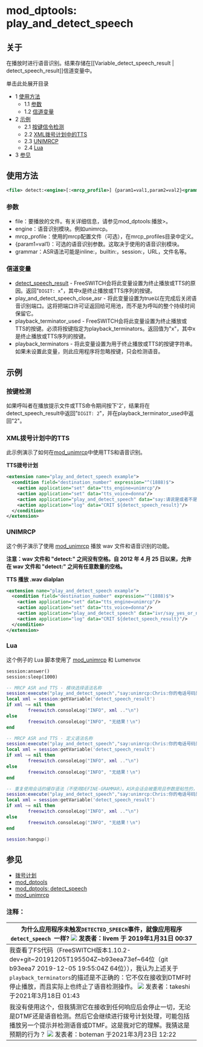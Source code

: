 # mod_dptools: play_and_detect_speech

## 关于

在播放时进行语音识别。结果存储在[[Variable_detect_speech_result | detect_speech_result]]信道变量中。

单击此处展开目录

* 1 [使用方法](#-freeswitch--mod_dptools-play_and_detect_speech-)
   * 1.1 [参数](#-freeswitch--mod_dptools-play_and_detect_speech-)
   * 1.2 [信道变量](#-freeswitch--mod_dptools-play_and_detect_speech-)
* 2 [示例](#-freeswitch--mod_dptools-play_and_detect_speech-)
   * 2.1 [按键信令检测](#touchtone-digit-detection)
   * 2.2 [XML拨号计划中的TTS](#-freeswitch--mod_dptools-play_and_detect_speech-)
   * 2.3 [UNIMRCP](#-freeswitch--mod_dptools-play_and_detect_speech-)
   * 2.4 [Lua](#-freeswitch--mod_dptools-play_and_detect_speech-)
* 3 [参见](#-freeswitch--mod_dptools-play_and_detect_speech-)

## 使用方法

```xml
<file> detect:<engine>[:<mrcp_profile>] {param1=val1,param2=val2}<grammar>
```

### 参数

* file：要播放的文件。有关详细信息，请参见mod_dptools:播放>。
* engine：语音识别模块。例如unimrcp。
* mrcp_profile：使用的mrcp配置文件（可选），在mrcp_profiles目录中定义。
* {param1=val1}：可选的语音识别参数。这取决于使用的语音识别模块。
* grammar：ASR语法可能是inline:，builtin:，session:，URL，文件名等。

### 信道变量

* [detect\_speech\_result](../../../Channel-Variables-Catalog/detect_speech_result_16352994.mdx#detect_speech_result) - FreeSWITCH会将此变量设置为终止播放或TTS的原因。返回"`DIGIT: x`"，其中x是终止播放或TTS序列的按键。
* play\_and\_detect\_speech\_close\_asr - 将此变量设置为true以在完成后关闭语音识别端口。这将把端口许可证返回给可用池，而不是为呼叫的整个持续时间保留它。
* playback\_terminator\_used - FreeSWITCH会将此变量设置为终止播放或TTS的按键。必须将按键指定为playback\_terminators。返回值为"x"，其中x是终止播放或TTS序列的按键。
* playback\_terminators - 将此变量设置为用于终止播放或TTS的按键字符串。如果未设置此变量，则此应用程序将忽略按键，只会检测语音。

## 示例

### 按键检测

如果呼叫者在播放提示文件或TTS命令期间按下'2'，结果将在detect\_speech\_result中返回"`DIGIT: 2`"，并在playback\_terminator\_used中返回"2"。

### XML拨号计划中的TTS

此示例演示了如何在[mod\_unimrcp](../mod_unimrcp_6586728.mdx#tts)中使用TTS和语音识别。

**TTS拨号计划**

```xml
<extension name="play_and_detect_speech example">
  <condition field="destination_number" expression="^(1888)$">
    <action application="set" data="tts_engine=unimrcp"/>
    <action application="set" data="tts_voice=donna"/>
    <action application="play_and_detect_speech" data="say:请说是或者不是。请说不是或者是。请说点什么！detect:unimrcp {start-input-timers=false,no-input-timeout=5000,recognition-timeout=5000}builtin:grammar/boolean?language=en-US;y=1;n=2"/> 
    <action application="log" data="CRIT ${detect_speech_result}"/>
  </condition>
</extension>
```

### UNIMRCP

这个例子演示了使用 [mod\_unimrcp](../mod_unimrcp_6586728.mdx#tts) 播放 wav 文件和语音识别的功能。

**注意：wav 文件和 "detect:" 之间没有空格。自 2012 年 4 月 25 日以来，允许在 wav 文件和 "detect:" 之间有任意数量的空格。**

**TTS 播放 .wav dialplan**

```xml
<extension name="play_and_detect_speech example">
  <condition field="destination_number" expression="^(1888)$">
    <action application="set" data="tts_engine=unimrcp"/>
    <action application="set" data="tts_voice=donna"/>
    <action application="play_and_detect_speech" data="ivr/say_yes_or_no.wavdetect:unimrcp {start-input-timers=false,no-input-timeout=5000,recognition-timeout=5000}builtin:grammar/boolean?language=en-US;y=1;n=2"/> 
    <action application="log" data="CRIT ${detect_speech_result}"/>
  </condition>
</extension>
```

### Lua

这个例子的 Lua 脚本使用了 [mod\_unimrcp](../mod_unimrcp_6586728.mdx#tts) 和 Lumenvox

```xml
session:answer()
session:sleep(1000)
```

```lua
-- MRCP ASR and TTS - 模块选择语法名称
session:execute("play_and_detect_speech","say:unimrcp:Chris:你的电话号码是多少？detect:unimrcp {start-input-timers=false,define-grammar=true,no-input-timeout=5000}builtin:grammar/phone")
local xml = session:getVariable('detect_speech_result')
if xml ~= nil then
        freeswitch.consoleLog("INFO", xml .."\n")
else
        freeswitch.consoleLog("INFO", "无结果！\n")
end

-- MRCP ASR and TTS - 定义语法名称
session:execute("play_and_detect_speech","say:unimrcp:Chris:你的电话号码是多少？detect:unimrcp {name=12345,start-input-timers=false,define-grammar=true,no-input-timeout=5000}builtin:grammar/phone")
local xml = session:getVariable('detect_speech_result')
if xml ~= nil then
        freeswitch.consoleLog("INFO", xml .."\n")
else
        freeswitch.consoleLog("INFO", "无结果！\n")
end

-- 重复使用会话的缓存语法（不使用DEFINE-GRAMMAR）。ASR会话会被重用且参数是粘性的，所以名称必须被清除并且define-grammar必须被重新设置为false。
session:execute("play_and_detect_speech","say:unimrcp:Chris:你的电话号码是多少？detect:unimrcp {name=,start-input-timers=false,no-input-timeout=5000,define-grammar=false}session:12345")
local xml = session:getVariable('detect_speech_result')
if xml ~= nil then
        freeswitch.consoleLog("INFO", xml .."\n")
else
        freeswitch.consoleLog("INFO", "无结果！\n")
end

session:hangup()
```

## 参见

* [拨号计划](../../Dialplan/index.mdx#0-about)
* [mod\_dptools](../mod_dptools_1970333.mdx#-c)
* [mod\_dptools: detect\_speech](./6586756.mdx#about)
* [mod\_unimrcp](../mod_unimrcp_6586728.mdx#tts)

### 注释：

| 为什么应用程序未触发`DETECTED_SPEECH`事件，就像应用程序`detect_speech `一样? ![](/images/icons/contenttypes/comment_16.png) 发表者：livem 于 2019年1月31日 00:37                                                                                                                                                                                                                                    |
| ---------------------------------------------------------------------------------------------------------------------------------------------------------------------------------------------------------------------------------------------------------------------------------------------------------------------------------------------------------------------------------------------------------------------------------- |
| 我查看了FS代码（FreeSWITCH版本1.10.2-dev+git\~20191205T195504Z\~b93eea73ef\~64位（git b93eea7 2019-12-05 19:55:04Z 64位）），我认为上述关于`playback_terminators`的描述是不正确的：它不仅在接收到DTMF时停止播放，而且实际上也终止了语音检测操作。 ![](/images/icons/contenttypes/comment_16.png) 发表者：takeshi 于2021年3月18日 01:43 |
| 我没有使用这个，但我猜测它在接收到任何响应后会停止一切，无论是DTMF还是语音检测。然后它会继续进行拨号计划处理，可能包括播放另一个提示并检测语音或DTMF。这是我对它的理解。我猜这是预期的行为？ ![](/images/icons/contenttypes/comment_16.png) 发表者：boteman 于2021年3月23日 12:22                                         |